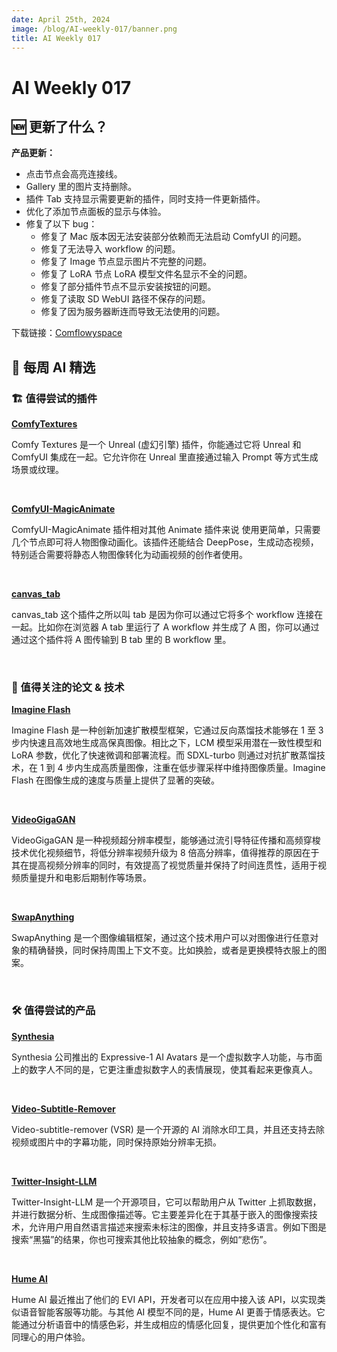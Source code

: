 ```yaml
---
date: April 25th, 2024
image: /blog/AI-weekly-017/banner.png
title: AI Weekly 017
---
```



# AI Weekly 017

## 🆕 更新了什么？
**产品更新：**

- 点击节点会高亮连接线。
- Gallery 里的图片支持删除。
- 插件 Tab 支持显示需要更新的插件，同时支持一件更新插件。
- 优化了添加节点面板的显示与体验。
- 修复了以下 bug：
  - 修复了 Mac 版本因无法安装部分依赖而无法启动 ComfyUI 的问题。
  - 修复了无法导入 workflow 的问题。
  - 修复了 Image 节点显示图片不完整的问题。
  - 修复了 LoRA 节点 LoRA 模型文件名显示不全的问题。
  - 修复了部分插件节点不显示安装按钮的问题。
  - 修复了读取 SD WebUI 路径不保存的问题。
  - 修复了因为服务器断连而导致无法使用的问题。

下载链接：[Comflowyspace](https://github.com/6174/comflowyspace/releases)


## 🤩 每周 AI 精选

### 🏗️ 值得尝试的插件

[**ComfyTextures**](https://github.com/AlexanderDzhoganov/ComfyTextures)

Comfy Textures 是一个 Unreal (虚幻引擎) 插件，你能通过它将 Unreal 和 ComfyUI 集成在一起。它允许你在 Unreal 里直接通过输入 Prompt 等方式生成场景或纹理。

<br/>
<PhotoProvider>
  <PhotoView src="/blog/AI-weekly-017/001.png">
    <img src="/blog/AI-weekly-017/001.png" alt="" className="rounded-lg"/>
  </PhotoView>
</PhotoProvider>

[**ComfyUI-MagicAnimate**](https://github.com/thecooltechguy/ComfyUI-MagicAnimate)

ComfyUI-MagicAnimate 插件相对其他 Animate 插件来说 使用更简单，只需要几个节点即可将人物图像动画化。该插件还能结合 DeepPose，生成动态视频，特别适合需要将静态人物图像转化为动画视频的创作者使用。

<br/>
<PhotoProvider>
  <PhotoView src="/blog/AI-weekly-017/002.png">
    <img src="/blog/AI-weekly-017/002.png" alt="" className="rounded-lg"/>
  </PhotoView>
</PhotoProvider>


[**canvas_tab**](https://github.com/Lerc/canvas_tab)

canvas_tab 这个插件之所以叫 tab 是因为你可以通过它将多个 workflow 连接在一起。比如你在浏览器 A tab 里运行了 A workflow 并生成了 A 图，你可以通过通过这个插件将 A 图传输到 B tab 里的 B workflow 里。

<br/>
<PhotoProvider>
  <PhotoView src="/blog/AI-weekly-017/003.png">
    <img src="/blog/AI-weekly-017/003.png" alt="" className="rounded-lg"/>
  </PhotoView>
</PhotoProvider>

### 📄 值得关注的论文 & 技术

[**Imagine Flash**](https://ai.meta.com/research/publications/imagine-flash-accelerating-emu-diffusion-models-with-backward-distillation/)

Imagine Flash 是一种创新加速扩散模型框架，它通过反向蒸馏技术能够在 1 至 3 步内快速且高效地生成高保真图像。相比之下，LCM 模型采用潜在一致性模型和 LoRA 参数，优化了快速微调和部署流程。而 SDXL-turbo 则通过对抗扩散蒸馏技术，在 1 到 4 步内生成高质量图像，注重在低步骤采样中维持图像质量。Imagine Flash 在图像生成的速度与质量上提供了显著的突破。

<br/>
<PhotoProvider>
  <PhotoView src="/blog/AI-weekly-017/004.png">
    <img src="/blog/AI-weekly-017/004.png" alt="" className="rounded-lg"/>
  </PhotoView>
</PhotoProvider>


[**VideoGigaGAN**](https://arxiv.org/abs/2404.12388)

VideoGigaGAN 是一种视频超分辨率模型，能够通过流引导特征传播和高频穿梭技术优化视频细节，将低分辨率视频升级为 8 倍高分辨率，值得推荐的原因在于其在提高视频分辨率的同时，有效提高了视觉质量并保持了时间连贯性，适用于视频质量提升和电影后期制作等场景。

<br/>
<PhotoProvider>
  <PhotoView src="/blog/AI-weekly-017/005.png">
    <img src="/blog/AI-weekly-017/005.png" alt="" className="rounded-lg"/>
  </PhotoView>
</PhotoProvider>


[**SwapAnything**](https://arxiv.org/abs/2404.05717)

SwapAnything 是一个图像编辑框架，通过这个技术用户可以对图像进行任意对象的精确替换，同时保持周围上下文不变。比如换脸，或者是更换模特衣服上的图案。

<br/>
<PhotoProvider>
  <PhotoView src="/blog/AI-weekly-017/006.png">
    <img src="/blog/AI-weekly-017/006.png" alt="" className="rounded-lg"/>
  </PhotoView>
</PhotoProvider>

### 🛠️ 值得尝试的产品

[**Synthesia**](https://www.synthesia.io/)

Synthesia 公司推出的 Expressive-1 AI Avatars 是一个虚拟数字人功能，与市面上的数字人不同的是，它更注重虚拟数字人的表情展现，使其看起来更像真人。

<br/>
<PhotoProvider>
  <PhotoView src="/blog/AI-weekly-017/007.png">
    <img src="/blog/AI-weekly-017/007.png" alt="" className="rounded-lg"/>
  </PhotoView>
</PhotoProvider>


[**Video-Subtitle-Remover**](https://github.com/YaoFANGUK/video-subtitle-remover)

Video-subtitle-remover (VSR)  是一个开源的 AI 消除水印工具，并且还支持去除视频或图片中的字幕功能，同时保持原始分辨率无损。

<br/>
<PhotoProvider>
  <PhotoView src="/blog/AI-weekly-017/008.png">
    <img src="/blog/AI-weekly-017/008.png" alt="" className="rounded-lg"/>
  </PhotoView>
</PhotoProvider>


[**Twitter-Insight-LLM**](https://github.com/AlexZhangji/Twitter-Insight-LLM)

Twitter-Insight-LLM 是一个开源项目，它可以帮助用户从 Twitter 上抓取数据，并进行数据分析、生成图像描述等。它主要差异化在于其基于嵌入的图像搜索技术，允许用户用自然语言描述来搜索未标注的图像，并且支持多语言。例如下图是搜索“黑猫”的结果，你也可搜索其他比较抽象的概念，例如“悲伤”。

<br/>
<PhotoProvider>
  <PhotoView src="/blog/AI-weekly-017/009.png">
    <img src="/blog/AI-weekly-017/009.png" alt="" className="rounded-lg"/>
  </PhotoView>
</PhotoProvider>


[**Hume Al**](https://demo.hume.ai/)

Hume AI 最近推出了他们的 EVI API，开发者可以在应用中接入该 API，以实现类似语音智能客服等功能。与其他 AI 模型不同的是，Hume AI 更善于情感表达。它能通过分析语音中的情感色彩，并生成相应的情感化回复，提供更加个性化和富有同理心的用户体验。

<br/>
<PhotoProvider>
  <PhotoView src="/blog/AI-weekly-017/010.png">
    <img src="/blog/AI-weekly-017/010.png" alt="" className="rounded-lg"/>
  </PhotoView>
</PhotoProvider>

<Subscribe />

















